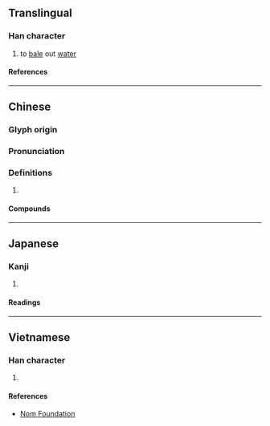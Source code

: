 {{character info/new}}
==Translingual==

===Han character===
{{Han char|rn=63|rad=戶|as=04|sn=8|four=30247|canj=HSYJ,ISYJ|ids=⿸户斗(GH),⿸戶斗(TJK)}}

# to [[bale]] out [[water]]

====References====
{{Han ref|kx=0415.100|dkj=11711|dj=0759.140|hdz=32261.010|uh=623D}}

----

==Chinese==
{{zh-forms}}

===Glyph origin===
{{Han etym}}

===Pronunciation===
{{zh-pron
|m=hù
|c=fu3
|mn=ml:hò͘
|mc=y
|oc=y
|ma=
|cat=
}}

===Definitions===
{{zh-hanzi}}

# {{rfdef|zh}}

====Compounds====
{{zh-der|戽斗|戽水|水戽|風戽}}

----

==Japanese==

===Kanji===
{{ja-kanji|grade=|rs=戶04}}

# {{rfdef|ja|sort=戶04}}

====Readings====
{{ja-readings
|on=こ, ご, く
|kun=くむ, あかくみ
}}

----

==Vietnamese==

===Han character===
{{vi-readings|rs=戶04|reading=hố}}

# {{rfdef|vi|sort=戶04}}

====References====
* [http://nomfoundation.org/common/nom_details.php?codepoint=623d Nom Foundation]